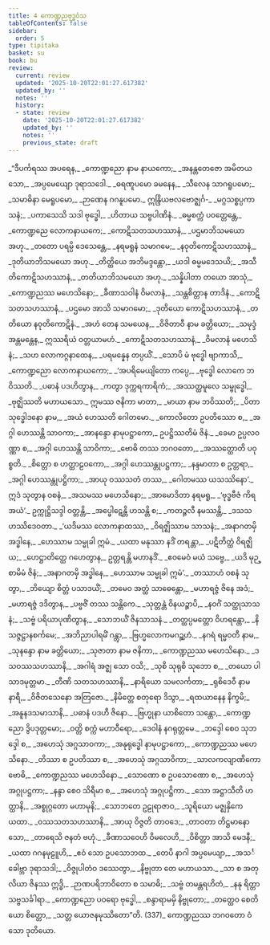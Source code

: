 ```yaml
---
title: 4 ကောဏ္ဍညဗုဒ္ဓဝံသ
tableOfContents: false
sidebar:
  order: 5
type: tipitaka
basket: su
book: bu
review:
  current: review
  updated: '2025-10-20T22:01:27.617382'
  updated_by: ''
  notes: ''
  history:
  - state: review
    date: '2025-10-20T22:01:27.617382'
    updated_by: ''
    notes: ''
    previous_state: draft
---
```



<DynamicBreadcrumb />


<ReviewStatus review={frontmatter.review} showDetails={true} />

<HypothesisAnnotation frontmatter={frontmatter} />

<Division number="1" book="bu" e="ch" v="21" p="323">

<Paragraph number="304" type="verses" book="bu">
_“ဒီပင်္ကရဿ အပရေန,_  
_ကောဏ္ဍညော နာမ နာယကော;_  
_အနန္တတေဇော အမိတယသော,_  
_အပ္ပမေယျော ဒုရာသဒေါ._  

</Paragraph>

</Division>
<Division number="2" book="bu" e="ch" v="21" p="323">

<Paragraph number="305" type="verses" book="bu">
_ဓရဏူပမော ခမနေန,_  
_သီလေန သာဂရူပမော;_  
_သမာဓိနာ မေရူပမော,_  
_ဉာဏေန ဂဂနူပမော._  

</Paragraph>

</Division>
<Division number="3" book="bu" e="ch" v="21" p="323">

<Paragraph number="306" type="verses" book="bu">
ဣန္ဒြိယဗလဗောဇ္ဈင်္ဂ-_  
_မဂ္ဂသစ္စပ္ပကာသနံ;_  
_ပကာသေသိ သဒါ ဗုဒ္ဓေါ,_  
_ဟိတာယ သဗ္ဗပါဏိနံ._  

</Paragraph>

</Division>
<Division number="4" book="bu" e="ch" v="21" p="324">

<Paragraph number="307" type="verses" book="bu">
_ဓမ္မစက္ကံ ပဝတ္တေန္တေ,_  
_ကောဏ္ဍညေ လောကနာယကေ;_  
_ကောဋိသတသဟဿာနံ,_  
_ပဌမာဘိသမယော အဟု._  

</Paragraph>

</Division>
<Division number="5" book="bu" e="ch" v="21" p="324">

<Paragraph number="308" type="verses" book="bu">
_တတော ပရမ္ပိ ဒေသေန္တေ,_  
_နရမရူနံ သမာဂမေ;_  
_နဝုတိကောဋိသဟဿာနံ,_  
_ဒုတိယာဘိသမယော အဟု._  

</Paragraph>

</Division>
<Division number="6" book="bu" e="ch" v="21" p="324">

<Paragraph number="309" type="verses" book="bu">
_တိတ္ထိယေ အဘိမဒ္ဒန္တော,_  
_ယဒါ ဓမ္မမဒေသယိ;_  
_အသီတိကောဋိသဟဿာနံ,_  
_တတိယာဘိသမယော အဟု._  

</Paragraph>

</Division>
<Division number="7" book="bu" e="ch" v="21" p="324">

<Paragraph number="310" type="verses" book="bu">
_သန္နိပါတာ တယော အာသုံ,_  
_ကောဏ္ဍညဿ မဟေသိနော;_  
_ခီဏာသဝါနံ ဝိမလာနံ,_  
_သန္တစိတ္တာန တာဒိနံ._  

</Paragraph>

</Division>
<Division number="8" book="bu" e="ch" v="21" p="324">

<Paragraph number="311" type="verses" book="bu">
_ကောဋိသတသဟဿာနံ,_  
_ပဌမော အာသိ သမာဂမော;_  
_ဒုတိယော ကောဋိသဟဿာနံ,_  
_တတိယော နဝုတိကောဋိနံ._  

</Paragraph>

</Division>
<Division number="9" book="bu" e="ch" v="21" p="324">

<Paragraph number="312" type="verses" book="bu">
_အဟံ တေန သမယေန,_  
_ဝိဇိတာဝီ နာမ ခတ္တိယော;_  
_သမုဒ္ဒံ အန္တမန္တေန,_  
ဣဿရိယံ ဝတ္တယာမဟံ._  

</Paragraph>

</Division>
<Division number="10" book="bu" e="ch" v="21" p="324">

<Paragraph number="313" type="verses" book="bu">
_ကောဋိသတသဟဿာနံ,_  
_ဝိမလာနံ မဟေသိနံ;_  
_သဟ လောကဂ္ဂနာထေန,_  
_ပရမန္နေန တပ္ပယိံ._  

</Paragraph>

</Division>
<Division number="11" book="bu" e="ch" v="21" p="324">

<Paragraph number="314" type="verses" book="bu">
_သောပိ မံ ဗုဒ္ဓေါ ဗျာကာသိ,_  
_ကောဏ္ဍညော လောကနာယကော;_  
_‘အပရိမေယျိတော ကပ္ပေ,_  
_ဗုဒ္ဓေါ လောကေ ဘဝိဿတိ._  

</Paragraph>

</Division>
<Division number="12" book="bu" e="ch" v="21" p="324">

<Paragraph number="315" type="verses" book="bu">
_ပဓာနံ ပဒဟိတွာန,_  
_ကတွာ ဒုက္ကရကာရိကံ;_  
_အဿတ္ထမူလေ သမ္ဗုဒ္ဓေါ,_  
_ဗုဇ္ဈိဿတိ မဟာယသော._  

</Paragraph>

</Division>
<Division number="13" book="bu" e="ch" v="21" p="324">

<Paragraph number="316" type="verses" book="bu">
ဣမဿ ဇနိကာ မာတာ,_  
_မာယာ နာမ ဘဝိဿတိ;_  
_ပိတာ သုဒ္ဓေါဒနော နာမ,_  
_အယံ ဟေဿတိ ဂေါတမော._  

</Paragraph>

</Division>
<Division number="14" book="bu" e="ch" v="21" p="324">

<Paragraph number="317" type="verses" book="bu">
_ကောလိတော ဥပတိဿော စ,_  
_အဂ္ဂါ ဟေဿန္တိ သာဝကာ;_  
_အာနန္ဒော နာမုပဋ္ဌာကော,_  
ဥပဋ္ဌိဿတိမံ ဇိနံ._  

</Paragraph>

</Division>
<Division number="15" book="bu" e="ch" v="21" p="324">

<Paragraph number="318" type="verses" book="bu">
_ခေမာ ဥပ္ပလဝဏ္ဏာ စ,_  
_အဂ္ဂါ ဟေဿန္တိ သာဝိကာ;_  
_ဗောဓိ တဿ ဘဂဝတော,_  
_အဿတ္ထောတိ ပဝုစ္စတိ._  

</Paragraph>

</Division>
<Division number="16" book="bu" e="ch" v="21" p="324">

<Paragraph number="319" type="verses" book="bu">
_စိတ္တော စ ဟတ္ထာဠဝကော,_  
_အဂ္ဂါ ဟေဿန္တုပဋ္ဌကာ;_  
_နန္ဒမာတာ စ ဥတ္တရာ,_  
_အဂ္ဂါ ဟေဿန္တုပဋ္ဌိကာ;_  
_အာယု ဝဿသတံ တဿ,_  
_ဂေါတမဿ ယသဿိနော’._  

</Paragraph>

</Division>
<Division number="17" book="bu" e="ch" v="21" p="324">

<Paragraph number="320" type="verses" book="bu">
ဣဒံ သုတွာန ဝစနံ,_  
_အသမဿ မဟေသိနော;_  
_အာမောဒိတာ နရမရူ,_  
_‘ဗုဒ္ဓဗီဇံ ကိရ အယံ’._  

</Paragraph>

</Division>
<Division number="18" book="bu" e="ch" v="21" p="325">

<Paragraph number="321" type="verses" book="bu">
ဥက္ကုဋ္ဌိသဒ္ဒါ ဝတ္တန္တိ,_  
_အပ္ဖေါဋေန္တိ ဟသန္တိ စ;_  
_ကတဉ္ဇလီ နမဿန္တိ,_  
_ဒသသဟဿိဒေဝတာ._  

</Paragraph>

</Division>
<Division number="19" book="bu" e="ch" v="21" p="325">

<Paragraph number="322" type="verses" book="bu">
_‘ယဒိမဿ လောကနာထဿ,_  
_ဝိရဇ္ဈိဿာမ သာသနံ;_  
_အနာဂတမှိ အဒ္ဓါနေ,_  
_ဟေဿာမ သမ္မုခါ ဣမံ._  

</Paragraph>

</Division>
<Division number="20" book="bu" e="ch" v="21" p="325">

<Paragraph number="323" type="verses" book="bu">
_ယထာ မနုဿာ နဒိံ တရန္တာ,_  
_ပဋိတိတ္ထံ ဝိရဇ္ဈိယ;_  
_ဟေဋ္ဌာတိတ္ထေ ဂဟေတွာန,_  
ဥတ္တရန္တိ မဟာနဒိံ._  

</Paragraph>

</Division>
<Division number="21" book="bu" e="ch" v="21" p="325">

<Paragraph number="324" type="verses" book="bu">
_ဧဝမေဝံ မယံ သဗ္ဗေ,_  
_ယဒိ မုဉ္စာမိမံ ဇိနံ;_  
_အနာဂတမှိ အဒ္ဓါနေ,_  
_ဟေဿာမ သမ္မုခါ ဣမံ’._  

</Paragraph>

</Division>
<Division number="22" book="bu" e="ch" v="21" p="325">

<Paragraph number="325" type="verses" book="bu">
_တဿာဟံ ဝစနံ သုတွာ,_  
_ဘိယျော စိတ္တံ ပသာဒယိံ;_  
_တမေဝ အတ္ထံ သာဓေန္တော,_  
_မဟာရဇ္ဇံ ဇိနေ အဒံ;_  
_မဟာရဇ္ဇံ ဒဒိတွာန,_  
_ပဗ္ဗဇိံ တဿ သန္တိကေ._  

</Paragraph>

</Division>
<Division number="23" book="bu" e="ch" v="21" p="325">

<Paragraph number="326" type="verses" book="bu">
_သုတ္တန္တံ ဝိနယဉ္စာပိ,_  
_နဝင်္ဂံ သတ္ထုသာသနံ;_  
_သဗ္ဗံ ပရိယာပုဏိတွာန,_  
_သောဘယိံ ဇိနသာသနံ._  

</Paragraph>

</Division>
<Division number="24" book="bu" e="ch" v="21" p="325">

<Paragraph number="327" type="verses" book="bu">
_တတ္ထပ္ပမတ္တော ဝိဟရန္တော,_  
_နိသဇ္ဇဋ္ဌာနစင်္ကမေ;_  
_အဘိညာပါရမိံ ဂန္တွာ,_  
_ဗြဟ္မလောကမဂဉ္ဆဟံ._  

</Paragraph>

</Division>
<Division number="25" book="bu" e="ch" v="21" p="325">

<Paragraph number="328" type="verses" book="bu">
_နဂရံ ရမ္မဝတီ နာမ,_  
_သုနန္ဒော နာမ ခတ္တိယော;_  
_သုဇာတာ နာမ ဇနိကာ,_  
_ကောဏ္ဍညဿ မဟေသိနော._  

</Paragraph>

</Division>
<Division number="26" book="bu" e="ch" v="21" p="325">

<Paragraph number="329" type="verses" book="bu">
_ဒသဝဿသဟဿာနိ,_  
_အဂါရံ အဇ္ဈ သော ဝသိ;_  
_သုစိ သုရုစိ သုဘော စ,_  
_တယော ပါသာဒမုတ္တမာ._  

</Paragraph>

</Division>
<Division number="27" book="bu" e="ch" v="21" p="325">

<Paragraph number="330" type="verses" book="bu">
_တီဏိ သတသဟဿာနိ,_  
_နာရိယော သမလင်္ကတာ;_  
_ရုစိဒေဝီ နာမ နာရီ,_  
_ဝိဇိတသေနော အတြဇော._  

</Paragraph>

</Division>
<Division number="28" book="bu" e="ch" v="21" p="325">

<Paragraph number="331" type="verses" book="bu">
_နိမိတ္တေ စတုရော ဒိသွာ,_  
_ရထယာနေန နိက္ခမိ;_  
_အနူနဒသမာသာနိ,_  
_ပဓာနံ ပဒဟီ ဇိနော._  

</Paragraph>

</Division>
<Division number="29" book="bu" e="ch" v="21" p="325">

<Paragraph number="332" type="verses" book="bu">
_ဗြဟ္မုနာ ယာစိတော သန္တော,_  
_ကောဏ္ဍညော ဒွိပဒုတ္တမော;_  
_ဝတ္တိ စက္ကံ မဟာဝီရော,_  
_ဒေဝါနံ နဂရုတ္တမေ._  

</Paragraph>

</Division>
<Division number="30" book="bu" e="ch" v="21" p="325">

<Paragraph number="333" type="verses" book="bu">
_ဘဒ္ဒေါ စေဝ သုဘဒ္ဒေါ စ,_  
_အဟေသုံ အဂ္ဂသာဝကာ;_  
_အနုရုဒ္ဓေါ နာမုပဋ္ဌာကော,_  
_ကောဏ္ဍညဿ မဟေသိနော._  

</Paragraph>

</Division>
<Division number="31" book="bu" e="ch" v="21" p="326">

<Paragraph number="334" type="verses" book="bu">
_တိဿာ စ ဥပတိဿာ စ,_  
_အဟေသုံ အဂ္ဂသာဝိကာ;_  
_သာလကလျာဏိကော ဗောဓိ,_  
_ကောဏ္ဍညဿ မဟေသိနော._  

</Paragraph>

</Division>
<Division number="32" book="bu" e="ch" v="21" p="326">

<Paragraph number="335" type="verses" book="bu">
_သောဏော စ ဥပသောဏော စ,_  
_အဟေသုံ အဂ္ဂုပဋ္ဌကာ;_  
_နန္ဒာ စေဝ သိရီမာ စ,_  
_အဟေသုံ အဂ္ဂုပဋ္ဌိကာ._  

</Paragraph>

</Division>
<Division number="33" book="bu" e="ch" v="21" p="326">

<Paragraph number="336" type="verses" book="bu">
_သော အဋ္ဌာသီတိ ဟတ္ထာနိ,_  
_အစ္စုဂ္ဂတော မဟာမုနိ;_  
_သောဘတေ ဥဠုရာဇာဝ,_  
_သူရိယော မဇ္ဈနှိကေ ယထာ._  

</Paragraph>

</Division>
<Division number="34" book="bu" e="ch" v="21" p="326">

<Paragraph number="337" type="verses" book="bu">
_ဝဿသတသဟဿာနိ,_  
_အာယု ဝိဇ္ဇတိ တာဝဒေ;_  
_တာဝတာ တိဋ္ဌမာနော သော,_  
_တာရေသိ ဇနတံ ဗဟုံ._  

</Paragraph>

</Division>
<Division number="35" book="bu" e="ch" v="21" p="326">

<Paragraph number="338" type="verses" book="bu">
_ခီဏာသဝေဟိ ဝိမလေဟိ,_  
_ဝိစိတ္တာ အာသိ မေဒနီ;_  
_ယထာ ဂဂနမုဠူဟိ,_  
_ဧဝံ သော ဥပသောဘထ._  

</Paragraph>

</Division>
<Division number="36" book="bu" e="ch" v="21" p="326">

<Paragraph number="339" type="verses" book="bu">
_တေပိ နာဂါ အပ္ပမေယျာ,_  
_အသင်္ခေါဗ္ဘာ ဒုရာသဒါ;_  
_ဝိဇ္ဇုပါတံဝ ဒဿေတွာ,_  
_နိဗ္ဗုတာ တေ မဟာယသာ._  

</Paragraph>

</Division>
<Division number="37" book="bu" e="ch" v="21" p="326">

<Paragraph number="340" type="verses" book="bu">
_သာ စ အတုလိယာ ဇိနဿ ဣဒ္ဓိ,_  
_ဉာဏပရိဘာဝိတော စ သမာဓိ;_  
_သဗ္ဗံ တမန္တရဟိတံ,_  
_နနု ရိတ္တာ သဗ္ဗသင်္ခါရာ._  

</Paragraph>

</Division>
<Division number="38" book="bu" e="ch" v="21" p="326">

<Paragraph number="341" type="verses" book="bu">
_ကောဏ္ဍညော ပဝရော ဗုဒ္ဓေါ,_  
_စန္ဒာရာမမှိ နိဗ္ဗုတော;_  
_တတ္ထေဝ စေတိယော စိတ္တော,_  
_သတ္တ ယောဇနမုဿိတော”တိ. (337)_  


</Paragraph>
</Division>

<Paragraph number="342" type="center" book="bu">
ကောဏ္ဍညဿ ဘဂဝတော ဝံသော ဒုတိယော.
</Paragraph>